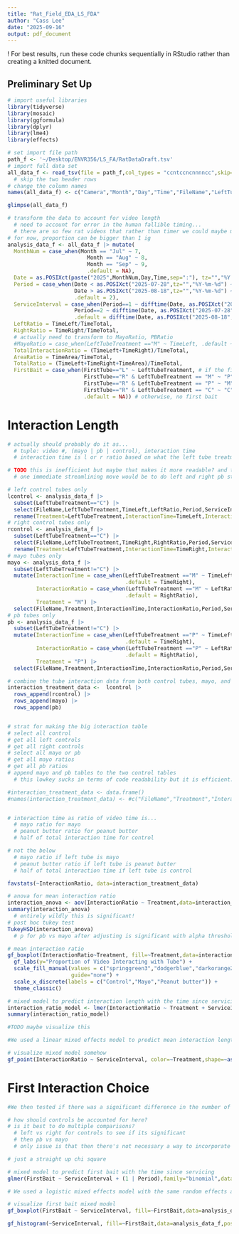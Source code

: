 ```yaml
---
title: "Rat_Field_EDA_LS_FDA"
author: "Cass Lee"
date: "2025-09-16"
output: pdf_document
---
```


! For best results, run these code chunks sequentially in RStudio rather than creating a knitted document.

## Preliminary Set Up

```r
# import useful libraries
library(tidyverse)
library(mosaic)
library(ggformula)
library(dplyr)
library(lme4)
library(effects)
```

```r
# set import file path
path_f <- '~/Desktop/ENVR356/LS_FA/RatDataDraft.tsv'
# import full data set
all_data_f <- read_tsv(file = path_f,col_types = "ccntccncnnnncc",skip=2)
  # skip the two header rows
# change the column names
names(all_data_f) <- c("Camera","Month","Day","Time","FileName","LeftTubeTreatment","RatNumber","FirstTube","TimeLeft","TimeRight","TimeArea","TimeTotal", "Observer","Notes")
```

```r
glimpse(all_data_f)
```
```r
# transform the data to account for video length
  # need to account for error in the human fallible timing...
  # there are so few rat videos that rather than timer we could maybe manually get the durations using video trimming clips
# for now, proportion can be bigger than 1 ig
analysis_data_f <- all_data_f |> mutate(
  MonthNum = case_when(Month == "Jul" ~ 7,
                         Month == "Aug" ~ 8,
                         Month == "Sep" ~ 9,
                         .default = NA),
  Date = as.POSIXct(paste("2025",MonthNum,Day,Time,sep=":"), tz="","%Y:%m:%d:%H:%M:%S"),
  Period = case_when(Date < as.POSIXct("2025-07-28",tz="","%Y-%m-%d") ~ 1,
                     Date > as.POSIXct("2025-08-18",tz="","%Y-%m-%d") ~ 3,
                     .default = 2),
  ServiceInterval = case_when(Period==1 ~ difftime(Date, as.POSIXct("2025-07-09",tz="","%Y-%m-%d"),units="days"),
                     Period==2 ~ difftime(Date, as.POSIXct("2025-07-28",tz="","%Y-%m-%d"),units="days"),
                     .default = difftime(Date, as.POSIXct("2025-08-18",tz="","%Y-%m-%d"),units="days")),
  LeftRatio = TimeLeft/TimeTotal,
  RightRatio = TimeRight/TimeTotal,
  # actually need to transform to MayoRatio, PBRatio
  #MayoRatio = case_when(LeftTubeTreatment =="M" ~ TimeLeft, .default ~ TimeRight) / TimeTotal, # time left if 
  TotalInteractionRatio = (TimeLeft+TimeRight)/TimeTotal,
  AreaRatio = TimeArea/TimeTotal,
  TotalRatio = (TimeLeft+TimeRight+TimeArea)/TimeTotal,
  FirstBait = case_when(FirstTube=="L" ~ LeftTubeTreatment, # if the first tube was the left then record the left treatment
                        FirstTube=="R" & LeftTubeTreatment == "M" ~ "P", # if the first tube was the right and the left tube had mayo then record peanut butter as the first bait
                        FirstTube=="R" & LeftTubeTreatment == "P" ~ "M", # if the first tube was the right and the left tube had peanut butter then record mayo as the first bait
                        FirstTube=="R" & LeftTubeTreatment == "C" ~ "C", # if the first tube was the right and the left tube was control then record control as the first bait
                        .default = NA)) # otherwise, no first bait
```

# Interaction Length

```r
# actually should probably do it as...
  # tuple: video #, (mayo | pb | control), interaction time
  # interaction time is l or r ratio based on what the left tube treatment is or one entry for each if control

# TODO this is inefficient but maybe that makes it more readable? and that might be more desirable?
  # one immediate streamlining move would be to do left and right pb statements in the mayo and pb statements

# left control tubes only
lcontrol <- analysis_data_f |>
  subset(LeftTubeTreatment=="C") |>
  select(FileName,LeftTubeTreatment,TimeLeft,LeftRatio,Period,ServiceInterval) |>
  rename(Treatment=LeftTubeTreatment,InteractionTime=TimeLeft,InteractionRatio=LeftRatio)
# right control tubes only
rcontrol <- analysis_data_f |>
  subset(LeftTubeTreatment=="C") |>
  select(FileName,LeftTubeTreatment,TimeRight,RightRatio,Period,ServiceInterval) |>
  rename(Treatment=LeftTubeTreatment,InteractionTime=TimeRight,InteractionRatio=RightRatio)
# mayo tubes only
mayo <- analysis_data_f |>
  subset(LeftTubeTreatment!="C") |>
  mutate(InteractionTime = case_when(LeftTubeTreatment =="M" ~ TimeLeft,
                                     .default = TimeRight),
         InteractionRatio = case_when(LeftTubeTreatment =="M" ~ LeftRatio,
                                     .default = RightRatio),
         Treatment = "M") |>
  select(FileName,Treatment,InteractionTime,InteractionRatio,Period,ServiceInterval)
# pb tubes only
pb <- analysis_data_f |>
  subset(LeftTubeTreatment!="C") |>
  mutate(InteractionTime = case_when(LeftTubeTreatment =="P" ~ TimeLeft,
                                     .default = TimeRight),
         InteractionRatio = case_when(LeftTubeTreatment =="P" ~ LeftRatio,
                                     .default = RightRatio),
         Treatment = "P") |>
  select(FileName,Treatment,InteractionTime,InteractionRatio,Period,ServiceInterval)

# combine the tube interaction data from both control tubes, mayo, and pb
interaction_treatment_data <-  lcontrol |>
  rows_append(rcontrol) |> 
  rows_append(mayo) |>
  rows_append(pb)


# strat for making the big interaction table
# select all control
# get all left controls
# get all right controls
# select all mayo or pb
# get all mayo ratios
# get all pb ratios
# append mayo and pb tables to the two control tables
  # this lowkey sucks in terms of code readability but it is efficient...

#interaction_treatment_data <- data.frame()
#names(interaction_treatment_data) <- #c("FileName","Treatment","InteractionTime","InteractionRatio")


# interaction time as ratio of video time is...
  # mayo ratio for mayo
  # peanut butter ratio for peanut butter
  # half of total interaction time for control

# not the below
  # mayo ratio if left tube is mayo
  # peanut butter ratio if left tube is peanut butter
  # half of total interaction time if left tube is control


```

```r
favstats(~InteractionRatio, data=interaction_treatment_data)

# anova for mean interaction ratio
interaction_anova <- aov(InteractionRatio ~ Treatment,data=interaction_treatment_data)
summary(interaction_anova)
  # entirely wildly this is significant!
# post hoc tukey test
TukeyHSD(interaction_anova)
  # p for pb vs mayo after adjusting is significant with alpha threshold of 0.05 (and actually lower)
```

```r
# mean interaction ratio
gf_boxplot(InteractionRatio~Treatment, fill=~Treatment,data=interaction_treatment_data) |>
  gf_labs(y="Proportion of Video Interacting with Tube") + 
  scale_fill_manual(values = c("springgreen3","dodgerblue","darkorange2"),
                    guide="none") +
  scale_x_discrete(labels = c("Control","Mayo","Peanut butter")) +
  theme_classic()
```

```r
# mixed model to predict interaction length with the time since servicing
interaction_ratio_model <- lmer(InteractionRatio ~ Treatment + ServiceInterval + (1 | Period),data=interaction_treatment_data) #+ (1 | Location) + (1 | TimeOfDay)
summary(interaction_ratio_model)

#TODO maybe visualize this

#We used a linear mixed effects model to predict mean interaction length based on the fixed effects of bait type and time since service as well as the random effects of location, sampling period (first, second, or third round), and time of day. 
```

```r
# visualize mixed model somehow
gf_point(InteractionRatio ~ ServiceInterval, color=~Treatment,shape=~as.factor(Period),data=interaction_treatment_data) + scale_color_manual(values = c("springgreen3","dodgerblue","darkorange2")) + theme_classic()
```

# First Interaction Choice

```r
#We then tested if there was a significant difference in the number of times rats interacted first with peanut butter versus mayonnaise using a chi-square test.

# how should controls be accounted for here?
# is it best to do multiple comparisons?
  # left vs right for controls to see if its significant
  # then pb vs mayo
  # only issue is that then there's not necessary a way to incorporate that to get pb mayo results after accounting for the directional bias

# just a straight up chi square
```

```r
# mixed model to predict first bait with the time since servicing
glmer(FirstBait ~ ServiceInterval + (1 | Period),family="binomial",data=analysis_data_f)

# We used a logistic mixed effects model with the same random effects and the fixed effect of time since service to predict which bait type would be chosen first.
```

```r
# visualize first bait mixed model
gf_boxplot(FirstBait ~ ServiceInterval, fill=~FirstBait,data=analysis_data_f)

gf_histogram(~ServiceInterval, fill=~FirstBait,data=analysis_data_f,position="identity") + scale_fill_manual(values = c("springgreen3","dodgerblue","darkorange2","grey")) + theme_classic()
```
